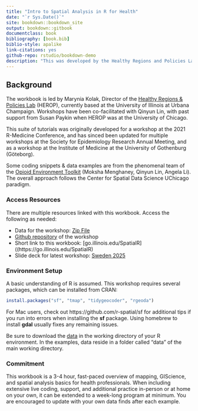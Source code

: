 ```yaml
--- 
title: "Intro to Spatial Analysis in R for Health"
date: "`r Sys.Date()`"
site: bookdown::bookdown_site
output: bookdown::gitbook
documentclass: book
bibliography: [book.bib]
biblio-style: apalike
link-citations: yes
github-repo: rstudio/bookdown-demo
description: "This was developed by the Healthy Regions and Policies Lab."
---
```


## Background {-}

The workbook is led by Marynia Kolak, Director of the [Healthy Regions & Policies Lab](http://www.healthyregions.org) (HEROP), currently based at the University of Illinois at Urbana Champaign. Workshops have been co-facilitated with Qinyun Lin, with past support from Susan Paykin when HEROP was at the University of Chicago. 

This suite of tutorials was originally developed for a workshop at the 2021 R-Medicine Conference, and has sinced been updated for multiple workshops at the Society for Epidemiology Research Annual Meeting, and as a workshop at the Institute of Medicine at the University of Gothenburg (Göteborg). 

Some coding snippets & data examples are from the phenomenal team of the [Opioid Environment Toolkit](https://geodacenter.github.io/opioid-environment-toolkit) (Moksha Menghaney, Qinyun Lin, Angela Li). The overall approach follows the Center for Spatial Data Science UChicago paradigm.

### Access Resources {-}
There are multiple resources linked with this workbook. Access the following as needed:

- Data for the workshop: [Zip File](https://github.com/healthyregions/Spatial-Health-Workshop/blob/main/data/Data-2025.zip)
- [Github repository](https://github.com/healthyregions/Spatial-Health-Workshop) of the workshop
- Short link to this workbook: [go.illinois.edu/SpatialR]((https://go.illinois.edu/SpatialR)
- Slide deck for latest workshop: [Sweden 2025](https://docs.google.com/presentation/d/1FDbxNdHZ4D75wRWKchArLYSGatzgEsDDJr2S2EzCfHs/edit?usp=sharing)

### Environment Setup {-}

A basic understanding of R is assumed. This workshop requires several packages, which can be installed from CRAN:

```r
install.packages("sf", "tmap", "tidygeocoder", "rgeoda")
```

For Mac users, check out https://github.com/r-spatial/sf for additional tips if you run into errors when installing the **sf** package. Using homebrew to install **gdal** usually fixes any remaining issues.

Be sure to download the [data](https://github.com/healthyregions/Spatial-Health-Workshop/blob/main/data/Data-2025.zip) in the working directory of your R environment. In the examples, data reside in a folder called "data" of the main working directory.


### Commitment {-}
This workbook is a 3-4 hour, fast-paced overview of mapping, GIScience, and spatial analysis basics for health professionals. When including extensive live coding, support, and additional practice in-person or at home on your own, it can be extended to a week-long program at minimum. You are encouraged to update with your own data finds after each example.
